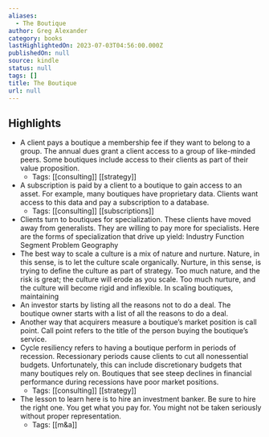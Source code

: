 ```yaml
---
aliases:
  - The Boutique
author: Greg Alexander
category: books
lastHighlightedOn: 2023-07-03T04:56:00.000Z
publishedOn: null
source: kindle
status: null
tags: []
title: The Boutique
url: null
---
```

## Highlights

- A client pays a boutique a membership fee if they want to belong to a group. The annual dues grant a client access to a group of like-minded peers. Some boutiques include access to their clients as part of their value proposition.
    - Tags: [[consulting]] [[strategy]]
- A subscription is paid by a client to a boutique to gain access to an asset. For example, many boutiques have proprietary data. Clients want access to this data and pay a subscription to a database.
    - Tags: [[consulting]] [[subscriptions]]
- Clients turn to boutiques for specialization. These clients have moved away from generalists. They are willing to pay more for specialists. Here are the forms of specialization that drive up yield: Industry Function Segment Problem Geography
- The best way to scale a culture is a mix of nature and nurture. Nature, in this sense, is to let the culture scale organically. Nurture, in this sense, is trying to define the culture as part of strategy. Too much nature, and the risk is great; the culture will erode as you scale. Too much nurture, and the culture will become rigid and inflexible. In scaling boutiques, maintaining
- An investor starts by listing all the reasons not to do a deal. The boutique owner starts with a list of all the reasons to do a deal.
- Another way that acquirers measure a boutique’s market position is call point. Call point refers to the title of the person buying the boutique’s service.
- Cycle resiliency refers to having a boutique perform in periods of recession. Recessionary periods cause clients to cut all nonessential budgets. Unfortunately, this can include discretionary budgets that many boutiques rely on. Boutiques that see steep declines in financial performance during recessions have poor market positions.
    - Tags: [[consulting]] [[strategy]]
- The lesson to learn here is to hire an investment banker. Be sure to hire the right one. You get what you pay for. You might not be taken seriously without proper representation.
    - Tags: [[m&a]]

